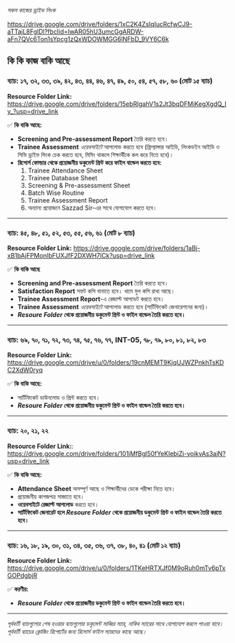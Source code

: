 _সকল কাজের ড্রাইভ লিংক_

https://drive.google.com/drive/folders/1xC2K4ZsIqIucRcfwCJ9-aTTajL8FglDl?fbclid=IwAR05hU3umcGgARDW-aFn7QVc6Ton1sYpcg1zQxWDOWMGG6lNFbD_9VY6C6k

## কি কি কাজ বাকি আছে

### ব্যাচ: ১৭, ৩২, ৩৩, ৩৯, ৪২, ৪৩, ৪৪, ৪৬, ৪৭, ৪৯, ৫০, ৫৪, ৫৭, ৫৮, ৬০ (মোট ১৫ ব্যাচ)

**Resource Folder Link:** https://drive.google.com/drive/folders/15ebRlgahV1s2Jt3bqDFMiKegXgdQ_Iy_?usp=drive_link

✅ **কি বাকি আছে:**

- **Screening and Pre-assessment Report** তৈরি করতে হবে।
- **Trainee Assessment** _ওয়েবসাইটে_ আপলোড করতে হবে (ফ্রিল্যান্সার আইডি, লিংকডইন আইডি ও সিভি ড্রাইভ লিংক চেক করতে হবে, মিসিং থাকলে শিক্ষার্থীকে কল করে নিতে হবে)।
- **রিসোর্স ফোল্ডার থেকে প্রয়োজনীয় ডকুমেন্ট প্রিন্ট করে ফাইল বান্ডেল করতে হবে:**
  1. Trainee Attendance Sheet
  2. Trainee Database Sheet
  3. Screening & Pre-assessment Sheet
  4. Batch Wise Routine
  5. Trainee Assessment Report
  6. অন্যান্য প্রয়োজনে Sazzad Sir-এর সাথে যোগাযোগ করতে হবে।

---

### ব্যাচ: ৪৫, ৪৮, ৫১, ৫২, ৫৩, ৫৫, ৫৬, ৬১ (মোট ৮ ব্যাচ)

**Resource Folder Link:** https://drive.google.com/drive/folders/1aBj-xB1bAjFPMonIbFUXJfF2DXWH7ICk?usp=drive_link

✅ **কি বাকি আছে**

- **Screening and Pre-assessment Report** তৈরি করতে হবে।
- **Satisfaction Report** সফট কপি বানাতে হবে। খামে মুল কপি রাখা আছে।
- **Trainee Assessment Report**-এ রেজাল্ট আপডেট করতে হবে।
- **Trainee Assessment** _ওয়েবসাইটে_ আপলোড করতে হবে (সার্টিফিকেট জেনারেশনের জন্য)।
- **_Resoure Folder_ থেকে প্রয়োজনীয় ডকুমেন্ট প্রিন্ট ও ফাইল বান্ডেল তৈরি করতে হবে।**

---

### ব্যাচ: ৬৯, ৭০, ৭১, ৭২, ৭৩, ৭৪, ৭৫, ৭৬, ৭৭, INT-05, ৭৮, ৭৯, ৮০, ৮১, ৮২, ৮৩

**Resource Folder Link:** https://drive.google.com/drive/u/0/folders/19cnMEMT9KjqUJWZPnkhTsKDC2XdW0ryq

✅ **কি বাকি আছে:**

- সার্টিফিকেট ডাউনলোড ও প্রিন্ট করতে হবে।
- **_Resoure Folder_ থেকে প্রয়োজনীয় ডকুমেন্ট প্রিন্ট ও ফাইল বান্ডেল তৈরি করতে হবে।**

---

### ব্যাচ: ২০, ২১, ২২

**Resource Folder Link:**: https://drive.google.com/drive/folders/101jMfBgl50fYeKIebiZj-yojkvAs3ajN?usp=drive_link

✅ **কি বাকি আছে:**

- **Attendance Sheet** অসম্পূর্ণ আছে ও শিক্ষার্থীদের ডেকে পরীক্ষা নিতে হবে।
- প্রয়োজনীয় কাগজপত্র সাজাতে হবে।
- **ওয়েবসাইটে রেজাল্ট আপলোড** করতে হবে।
- **সার্টিফিকেট জেনারেট হলে _Resoure Folder_ থেকে প্রয়োজনীয় ডকুমেন্ট প্রিন্ট ও ফাইল বান্ডেল তৈরি করতে হবে।**

---

### ব্যাচ: ১৬, ১৮, ১৯, ৩০, ৩১, ৩৪, ৩৫, ৩৬, ৩৭, ৩৮, ৪০, ৪১ (মোট ১২ ব্যাচ)

**Resource Folder Link:** https://drive.google.com/drive/u/0/folders/1TKeHRTXJf0M9oRuh0mTv6pTxGOPdgbjR

✅ **করণীয়:**

- **_Resoure Folder_ থেকে প্রয়োজনীয় ডকুমেন্ট প্রিন্ট ও ফাইল বান্ডেল তৈরি করতে হবে।**

---

_পূর্ববর্তী ব্যাচগুলোর শেষ হওয়ার ব্যাচগুলোর ডকুমেন্ট সাব্বির স্যার, নাকিব স্যারের সাথে যোগাযোগ করলে পাওয়া যাবে। পূর্ববর্তী ব্যাচের ক্লোজিং রিপোর্টের জন্য রিসোর্স ফাইল স্যারদের কাছে আছে।_
